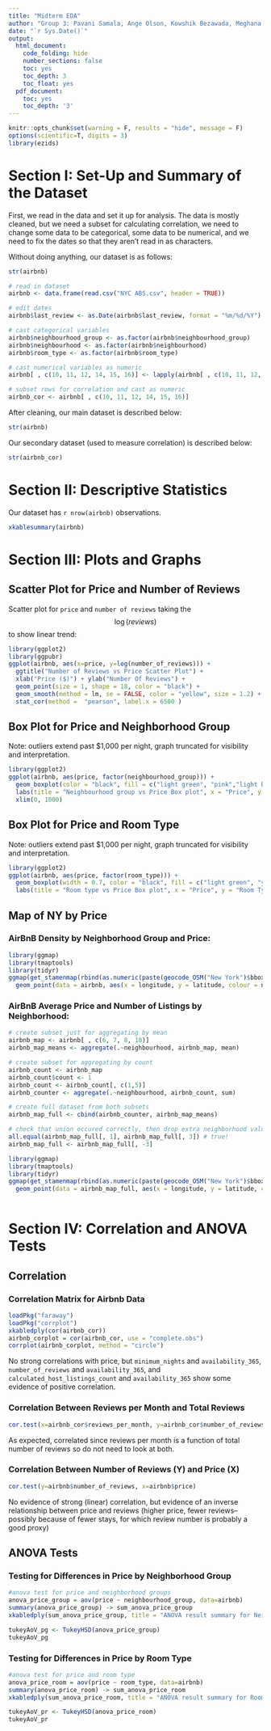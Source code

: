 ```yaml
---
title: "Midterm EDA"
author: "Group 3: Pavani Samala, Ange Olson, Kowshik Bezawada, Meghana Gantla"
date: "`r Sys.Date()`"
output: 
  html_document:
    code_folding: hide
    number_sections: false
    toc: yes
    toc_depth: 3
    toc_float: yes
  pdf_document:
    toc: yes
    toc_depth: '3'
---
```


```r
knitr::opts_chunk$set(warning = F, results = "hide", message = F)
options(scientific=T, digits = 3) 
library(ezids)
```

# Section I: Set-Up and Summary of the Dataset

First, we read in the data and set it up for analysis. The data is mostly cleaned, but we need a subset for calculating correlation, we need to change some data to be categorical, some data to be numerical, and we need to fix the dates so that they aren't read in as characters.

Without doing anything, our dataset is as follows:

```r
str(airbnb)
```


```r
# read in dataset
airbnb <- data.frame(read.csv("NYC ABS.csv", header = TRUE))

# edit dates
airbnb$last_review <- as.Date(airbnb$last_review, format = "%m/%d/%Y")

# cast categorical variables
airbnb$neighbourhood_group <- as.factor(airbnb$neighbourhood_group)
airbnb$neighbourhood <- as.factor(airbnb$neighbourhood)
airbnb$room_type <- as.factor(airbnb$room_type)

# cast numerical variables as numeric
airbnb[ , c(10, 11, 12, 14, 15, 16)] <- lapply(airbnb[ , c(10, 11, 12, 14, 15, 16)], as.numeric)

# subset rows for correlation and cast as numeric
airbnb_cor <- airbnb[ , c(10, 11, 12, 14, 15, 16)]
```

After cleaning, our main dataset is described below:

```r
str(airbnb)
```

Our secondary dataset (used to measure correlation) is described below:

```r
str(airbnb_cor)
```

# Section II: Descriptive Statistics

Our dataset has `r nrow(airbnb)` observations. 

```r
xkablesummary(airbnb)
```


# Section III: Plots and Graphs

## Scatter Plot for Price and Number of Reviews

Scatter plot for `price` and `number of reviews` taking the $$\log (reviews)$$ to show linear trend: 
```r
library(ggplot2)
library(ggpubr)
ggplot(airbnb, aes(x=price, y=log(number_of_reviews))) + 
  ggtitle("Number of Reviews vs Price Scatter Plot") + 
  xlab("Price ($)") + ylab("Number Of Reviews") + 
  geom_point(size = 1, shape = 18, color = "black") + 
  geom_smooth(method = lm, se = FALSE, color = "yellow", size = 1.2) + theme_bw() + 
  stat_cor(method =  "pearson", label.x = 6500 )
```

## Box Plot for Price and Neighborhood Group

Note: outliers extend past $1,000 per night, graph truncated for visibility and interpretation. 

```r
library(ggplot2)
ggplot(airbnb, aes(price, factor(neighbourhood_group))) + 
  geom_boxplot(color = "black", fill = c("light green", "pink","light blue", "yellow", "red")) +
  labs(title = "Neighbourhood group vs Price Box plot", x = "Price", y = "Neighbourhood") +
  xlim(0, 1000)
```

## Box Plot for Price and Room Type
Note: outliers extend past $1,000 per night, graph truncated for visibility and interpretation. 

```r
library(ggplot2)
ggplot(airbnb, aes(price, factor(room_type))) + 
  geom_boxplot(width = 0.7, color = "black", fill = c("light green", "yellow","light blue")) +
  labs(title = "Room type vs Price Box plot", x = "Price", y = "Room Type") + xlim(0, 1000)
```

## Map of NY by Price

### AirBnB Density by Neighborhood Group and Price: 
```r
library(ggmap)
library(tmaptools)
library(tidyr)
ggmap(get_stamenmap(rbind(as.numeric(paste(geocode_OSM("New York")$bbox))), zoom = 10)) + 
  geom_point(data = airbnb, aes(x = longitude, y = latitude, colour = neighbourhood_group, size = price), alpha = 0.2)
```

### AirBnB Average Price and Number of Listings by Neighborhood:

```r
# create subset just for aggregating by mean
airbnb_map <- airbnb[ , c(6, 7, 8, 10)]
airbnb_map_means <- aggregate(.~neighbourhood, airbnb_map, mean)

# create subset for aggregating by count
airbnb_count <- airbnb_map
airbnb_count$count <- 1
airbnb_count <- airbnb_count[, c(1,5)]
airbnb_counter <- aggregate(.~neighbourhood, airbnb_count, sum)

# create full dataset from both subsets
airbnb_map_full <- cbind(airbnb_counter, airbnb_map_means)

# check that union occured correctly, then drop extra neighborhood value
all.equal(airbnb_map_full[, 1], airbnb_map_full[, 3]) # true!
airbnb_map_full <- airbnb_map_full[, -3]
```

```r
library(ggmap)
library(tmaptools)
library(tidyr)
ggmap(get_stamenmap(rbind(as.numeric(paste(geocode_OSM("New York")$bbox))), zoom = 10)) + 
  geom_point(data = airbnb_map_full, aes(x = longitude, y = latitude, colour = price, size = count), alpha = 0.5) + scale_colour_gradientn(colours=rainbow(3))
  
```
# Section IV: Correlation and ANOVA Tests

## Correlation
### Correlation Matrix for Airbnb Data
```r
loadPkg("faraway")
loadPkg("corrplot")
xkabledply(cor(airbnb_cor))
airbnb_corplot = cor(airbnb_cor, use = "complete.obs")
corrplot(airbnb_corplot, method = "circle")
```

No strong correlations with price, but `minimum_nights` and `availability_365`, `number_of_reviews` and `availability_365`, and `calculated_host_listings_count` and `availability_365` show some evidence of positive correlation. 

### Correlation Between Reviews per Month and Total Reviews

```r
cor.test(x=airbnb_cor$reviews_per_month, y=airbnb_cor$number_of_reviews)
```

As expected, correlated since reviews per month is a function of total number of reviews so do not need to look at both.


### Correlation Between Number of Reviews (Y) and Price (X) 

```r
cor.test(y=airbnb$number_of_reviews, x=airbnb$price)
```

No evidence of strong (linear) correlation, but evidence of an inverse relationship between price and reviews (higher price, fewer reviews--possibly because of fewer stays, for which review number is probably a good proxy)


## ANOVA Tests

### Testing for Differences in Price by Neighborhood Group

```r
#anova test for price and neighborhood groups
anova_price_group = aov(price ~ neighbourhood_group, data=airbnb)
summary(anova_price_group) -> sum_anova_price_group
xkabledply(sum_anova_price_group, title = "ANOVA result summary for Neighborhood Groups")

tukeyAoV_pg <- TukeyHSD(anova_price_group)
tukeyAoV_pg

```


### Testing for Differences in Price by Room Type

```r
#anova test for price and room type
anova_price_room = aov(price ~ room_type, data=airbnb)
summary(anova_price_room) -> sum_anova_price_room
xkabledply(sum_anova_price_room, title = "ANOVA result summary for Room Type")

tukeyAoV_pr <- TukeyHSD(anova_price_room)
tukeyAoV_pr
```





